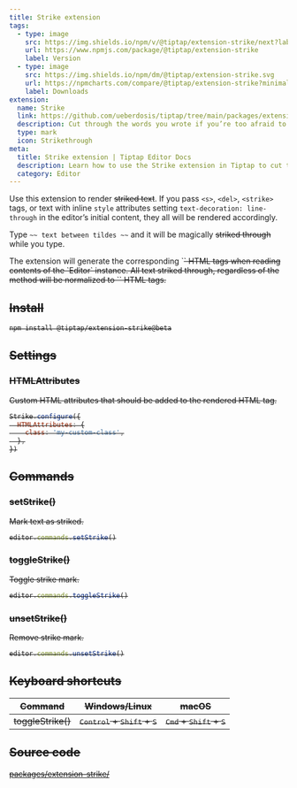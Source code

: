 ```yaml
---
title: Strike extension
tags:
  - type: image
    src: https://img.shields.io/npm/v/@tiptap/extension-strike/next?label=version
    url: https://www.npmjs.com/package/@tiptap/extension-strike
    label: Version
  - type: image
    src: https://img.shields.io/npm/dm/@tiptap/extension-strike.svg
    url: https://npmcharts.com/compare/@tiptap/extension-strike?minimal=true
    label: Downloads
extension:
  name: Strike
  link: https://github.com/ueberdosis/tiptap/tree/main/packages/extension-strike
  description: Cut through the words you wrote if you’re too afraid to delete them.
  type: mark
  icon: Strikethrough
meta:
  title: Strike extension | Tiptap Editor Docs
  description: Learn how to use the Strike extension in Tiptap to cut through the words you wrote if you're too afraid to delete it.
  category: Editor
---
```



Use this extension to render ~~striked text~~. If you pass `<s>`, `<del>`, `<strike>` tags, or text with inline `style` attributes setting `text-decoration: line-through` in the editor’s initial content, they all will be rendered accordingly.

Type <code>~~ text between tildes ~~</code> and it will be magically ~~striked through~~ while you type.

<Callout title="Restrictions" variant="default">
    The extension will generate the corresponding `<s>` HTML tags when reading contents of the `Editor` instance. All text striked through, regardless of the method will be normalized to `<s>` HTML tags.
</Callout>

<CodeDemo path="/Marks/Strike" />

## Install

```bash
npm install @tiptap/extension-strike@beta
```

## Settings

### HTMLAttributes

Custom HTML attributes that should be added to the rendered HTML tag.

```js
Strike.configure({
  HTMLAttributes: {
    class: 'my-custom-class',
  },
})
```

## Commands

### setStrike()

Mark text as striked.

```js
editor.commands.setStrike()
```

### toggleStrike()

Toggle strike mark.

```js
editor.commands.toggleStrike()
```

### unsetStrike()

Remove strike mark.

```js
editor.commands.unsetStrike()
```

## Keyboard shortcuts

| Command        | Windows/Linux                                        | macOS                                            |
| -------------- | ---------------------------------------------------- | ------------------------------------------------ |
| toggleStrike() | <kbd>Control</kbd> + <kbd>Shift</kbd> + <kbd>S</kbd> | <kbd>Cmd</kbd> + <kbd>Shift</kbd> + <kbd>S</kbd> |

## Source code

[packages/extension-strike/](https://github.com/ueberdosis/tiptap/blob/main/packages/extension-strike/)
